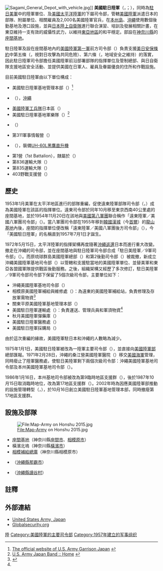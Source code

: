{{Infobox military unit
|unit_name= 美國駐日陸軍<br>{{lang|en|United States Army, Japan}}
|image=[[File:United_States_Army,_Japan_-_Shoulder_sleeve_insignia.svg|200px]]
|caption=駐日陸軍袖章
|dates= 1957年至今
|country= {{USA}}
|branch= {{flagicon image|Emblem of the United States Department of the Army.svg}} [[美國陸軍|美國陸軍]]
|type= 
|role= 
|size= 
|command_structure={{flagicon image|Seal of United States Forces Japan.png}} [[駐日美軍司令部|駐日美軍司令部]]<br/>{{flagicon image|USARPAC insignia.svg}} [[美國太平洋陸軍|美國太平洋陸軍司令部]]
|garrison={{JPN}}[[神奈川縣|神奈川]][[座間基地|座間基地]]
|garrison_label=
|nickname=
|patron=
|motto=「凡事皆可能」<br>{{lang|lat|''Omnia Fieri Potest''}}
|colors=
|colors_label=
|march=
|mascot=
|equipment=
|equipment_label=
|battles=
|anniversaries=
|decorations=
|battle_honours=
<!-- Commanders -->
|commander1= [[File:Flag_of_a_United_States_Army_brigadier_general.svg|23px]] {{Link-en|喬爾·B·沃威爾|Joel B. Vowell}}陸軍准將
|commander1_label=司令官
|commander2=
|commander2_label=
|commander3=
|commander3_label=
|notable_commanders=
<!-- Insignia -->
|identification_symbol=[[File:United_States_Army,_Japan_distinctive_unit_insignia.png|150px]]
|identification_symbol_label={{Link-en|部隊識別章|Distinctive unit insignia}}
|identification_symbol_2=
|identification_symbol_2_label=
|identification_symbol_3=
|identification_symbol_3_label=
}}
[[File:Sagami_General_Depot_with_vehicle.jpg|thumb]]]]
'''美國駐日陸軍'''（{{lang-en|United States Army, Japan}}，{{lang|en|'''USARJ'''}}；{{jpn|j=在日米陸軍|hg=ざいにちべいりくぐん|rm=}}），同時為[[駐日美軍|駐日美軍]]中的陸軍單位、及[[美國太平洋陸軍|美國太平洋陸軍]]的下屬司令部，管轄[[美國陸軍|美國陸軍]]派遣日本的部隊、附屬單位、相關雇員及2,000名美國陸軍官兵，在[[本州島|本州島]]、[[沖繩|沖繩]]使用數個後勤基地及港口設施，並與[[日本陸上自衛隊|日本陸上自衛隊]]進行聯合演習、培訓及發展相關計畫，在東亞維持一支有效的威懾性武力，以維持[[東亞地區|東亞地區]]的和平穩定。部設在[[神奈川縣|神奈川縣]]的[[座間基地|座間基地]]。

駐日陸軍及設在座間基地內的[[美國陸軍第一軍|美國陸軍第一軍]]前方司令部（{{lang|en|I Corps (FWD)}}）負責支援[[美日安保條約|美日安保條約]]中第五條（{{lang|en|Article V}}，視對日攻擊為共同危險）、第六條（{{lang|en|Article VI}}，地域安全之維持）的落實，因此駐日陸軍司令部擔任美國陸軍前沿部署部隊的指揮單位及管制總部、與日自衛隊支援地區安全活動、並提供美國在日軍人、雇員及眷屬優良的住所和作戰設施。

目前美國駐日陸軍由以下單位構成：
*美國駐日陸軍基地管理本部（{{lang|en|U.S. Army Garrison, Japan}}）<ref>[http://www.usagj.jp.pac.army.mil/index.aspx The official website of U.S. Army Garrison Japan] {{webarchive|url=https://web.archive.org/web/20130821005732/http://www.usagj.jp.pac.army.mil/index.aspx |date=2013-08-21 }}</ref>
*{{Link-en|第10地區支援大隊|10th Regional Support Group}}（{{lang|en|10th Support Group}}），[[沖繩|沖繩]]
*[[美國陸軍工兵隊|美國陸軍工兵隊]]日本區（{{lang|en|Japan District, U.S. Army Corps of Engineers}}）
*美國駐日陸軍基地軍樂隊（{{lang|en|U.S. Army Garrison, Japan, Band}}）<ref>[http://www.usarj.army.mil/organization/296band/ U.S. Army Japan Band :: Home] {{webarchive|url=https://web.archive.org/web/20130730045849/http://www.usarj.army.mil/organization/296band/ |date=2013-07-30 }}</ref>
*{{Link-en|第38防空砲兵旅|38th Air Defense Artillery Brigade (United States)}}（{{lang|en|38th Air Defense Artillery Brigade}}）
*第311軍事情報營（{{lang|en|311th Military Intelligence Battalion}}）
*{{Link-en|美國駐日陸軍航空大隊|U.S. Army Aviation Battalion Japan}}（{{lang|en|U.S. Army Aviation Battalion Japan}}），裝備[[UH-60|UH-60L黑鷹直升機]]
*第1營（1st Battalion），隸屬於{{Link-en|第1特種部隊大隊|1st Special Forces Group (United States)}}（{{lang|en|1st Special Forces Group}}）
*第836運輸大隊（{{lang|en|836th Transportation Battalion}}）
*第835運輸大隊（{{lang|en|835th Transportation Battalion}}）
*403野戰支援營（{{lang|en|403rd Field Support Battalion - NEA}}）

==歷史==

1953年1月美軍在太平洋地區進行的部隊重編，促使遠東陸軍部隊司令部（{{lang|en|Army Forces Far East}}，{{lang|en|AFFE}}）成為美國陸軍在該區的指揮單位。遠東司令部於同年10月移至東京西南40公里處的座間基地，並於1954年11月20日在該地與[[美國第八軍團|美國第八軍團]]聯合稱作「遠東陸軍／美國八軍團司令部」（{{lang|en|AFFE/Eighth US Army}}）。當八軍團司令部在1955年移到[[韓國|韓國]][[漢城|漢城]]（今[[首爾|首爾]]）的[[龍山基地|龍山基地]]內後，座間的指揮單位便改稱「遠東陸軍／美國八軍團後方司令部」（{{lang|en|AFFE/Eighth US Army (Rear)}}），今「美國駐日陸軍」的名稱直到1957年7月1日才誕生。

1972年5月15日，太平洋陸軍的指揮架構再度隨著[[沖繩返還|沖繩返還]]日本而進行重大改變。{{Link-en|美國陸軍第9軍|IX Corps (United States)|第9軍}}撤走在沖繩的司令部，並在座間基地與駐日陸軍司令部合成「駐日美陸軍／9軍司令部」（{{lang|en|U.S. Army, Japan/IX Corps}}）。而原琉球群島美國陸軍總部（{{lang|en|Headquarters, U.S. Army, Ryukyu Islands}}）和第2後勤司令部（{{lang|en|2d Logistical Command}}）被裁撤，新成立沖繩美國陸軍基地司令部（{{lang|en|U.S. Army Base Command, Okinawa}}）以管轄和支援駐當地的美國陸軍單位、並替美軍和東亞各盟國軍隊提供戰區後勤服務。之後，組織架構又經歷了多次修訂，駐日美陸軍／9軍司令部司令部下保留了5個次級司令部，主要單位如下：
*沖繩美國陸軍基地司令部（{{lang|en|U.S. Army Base Command, Okinawa}}）
*相模原美國陸軍補給與維修處（{{lang|en|U.S. Army Supply and Maintenance Activity, Sagami}}）：為遠東的美國陸軍補給站，負責修理及存放軍需物資<ref name="戰後日本防衛研究">{{Cite book |title=戰後日本防衛研究 |publisher=[[上海人民出版社|上海人民出版社]] |isbn=7-208-04653-0 |author=王少普、吳寄南 |date=2003 }}</ref>{{rp|p82}}
*關東平原美國陸軍基地管理本部（{{lang|en|U.S. Army Garrison, Kanto Plain}}）
*美國駐日陸軍運輸處（{{lang|en|U.S. Army Transportation Activity, Japan}}）：負責運送、管理兵員和軍須物資<ref name="戰後日本防衛研究"></ref>{{rp|p83}}
*秋月美國陸軍彈藥庫（{{lang|en|U.S. Army Ammunition Depot Complex, Akizuki}}）
*美國駐日陸軍醫務處（{{lang|en|U.S. Army Medical Activity, Japan}}）
*美國駐日陸軍採購局（{{lang|en|U.S. Army Procurement Agency, Japan}}）
由於這次重編的緣故，美國陸軍駐日本和沖繩的人數略為減少。

1975年1月1日，美國駐日陸軍被改為一陸軍主要司令部（{{lang|en|MACOM}}），並直接向[[美國陸軍部|美國陸軍部]]總部匯報。1971年2月28日，沖繩的桑江營美國陸軍醫院（{{lang|en|U.S. Army Hospital, Camp Kuwae}}）移交[[美國海軍|美國海軍]]管理，同時廢止了陸軍醫務處，使駐日美陸軍剩下兩個次級司令部：沖繩美國陸軍基地司令部及本州美國陸軍基地司令部（{{lang|en|U.S. Army Garrison, Honshu}}）。

1986年1月16日，本州基地司令部被改為第9臨時地區支援群（{{lang|en|9th Area Support Group (PROV)}}），後於1987年10月15日取消臨時地位，改為第17地區支援群（{{lang|en|17th Area Support Group}}）。2002年時為因應美國陸軍部推動的設施管理轉型（{{lang|en|Transformation of Installation Management}}，{{lang|en|TIM}}），於10月16日創立美國駐日陸軍基地管理本部，同時撤廢第17地區支援群。

==設施及部隊==
[[File:Map-Army_on_Honshu_2015.jpg|File:Map-Army on Honshu 2015.jpg]]
*[[座間基地|座間基地]]（神奈川縣[[座間市|座間市]]、[[相模原市|相模原市]]）
*橫濱北塢（神奈川縣[[橫濱市|橫濱市]]）
*[[相模補給總庫|相模補給總庫]]（神奈川縣相模原市）
*{{Link-en|那霸港灣設施|Naha Port Facility}}（[[沖繩縣|沖繩縣]][[那霸市|那霸市]]）
*{{Link-en|鳥居通訊站|Torii Station}}（[[沖繩縣|沖繩縣]][[讀谷村|讀谷村]]）

== 註釋 ==
{{reflist}}

==外部連結==
{{commonscat|United States Army in Japan}}
*[https://web.archive.org/web/20060427174137/http://www.usarj.army.mil/ United States Army, Japan]
*[http://www.globalsecurity.org/military/agency/army/usarj.htm Globalsecurity.org]

[[Category:駐日美軍|陸]]
[[Category:美國陸軍的主要司令部|Category:美國陸軍的主要司令部]]
[[Category:1957年建立的军事组织|Category:1957年建立的军事组织]]